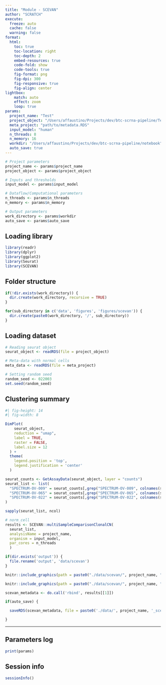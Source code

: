 ```yaml
---
title: "Module - SCEVAN"
author: "SCRATCH"
execute:
  freeze: auto
  cache: false
  warning: false
format:
  html:
    toc: true
    toc-location: right
    toc-depth: 2
    embed-resources: true
    code-fold: show
    code-tools: true
    fig-format: png
    fig-dpi: 300
    fig-responsive: true
    fig-align: center
lightbox:
    match: auto
    effect: zoom
    loop: true
params:
  project_name: "Test"
  project_object: "/Users/affaustino/Projects/dev/btc-scrna-pipeline/Test/Ovarian/data/Ovarian_main_stratification_object.RDS"
  meta_project: "path/to/metadata.RDS"
  input_model: "human"
  n_threads: 8
  n_memory: 16
  workdir: "/Users/affaustino/Projects/dev/btc-scrna-pipeline/notebook"
  auto_save: true
---
```


```r

# Project parameters 
project_name <- params$project_name
project_object <- params$project_object

# Inputs and thresholds
input_model <- params$input_model

# Dataflow/Computational parameters
n_threads <- params$n_threads
n_memory <- params$n_memory

# Output parameters
work_directory <- params$workdir
auto_save <- params$auto_save

```

## Loading library

```r

library(readr)
library(dplyr)
library(ggplot2)
library(Seurat)
library(SCEVAN)

```

## Folder structure

```r

if(!dir.exists(work_directory)) {
  dir.create(work_directory, recursive = TRUE)
}

for(sub_directory in c('data', 'figures', 'figures/scevan')) {
  dir.create(paste0(work_directory, '/', sub_directory))
}

```

## Loading dataset

```r

# Reading seurat object
seurat_object <- readRDS(file = project_object)

# Meta-data with normal cells
meta_data <- readRDS(file = meta_project)

# Setting random seed
random_seed <- 022003
set.seed(random_seed)

```

## Clustering summary

```r
#| fig-height: 14
#| fig-width: 8

DimPlot(
    seurat_object, 
    reduction = "umap",
    label = TRUE,
    raster = FALSE,
    label.size = 12
  ) +
  theme(
    legend.position = 'top',
    legend.justification = 'center'
  )

```

```r

seurat_counts <- GetAssayData(seurat_object, layer = "counts")
seurat_list <- list(
  "SPECTRUM-OV-009" = seurat_counts[,grep("SPECTRUM-OV-009", colnames(seurat_counts))[1:1000]],
  "SPECTRUM-OV-065" = seurat_counts[,grep("SPECTRUM-OV-065", colnames(seurat_counts))[1:1000]],
  "SPECTRUM-OV-022" = seurat_counts[,grep("SPECTRUM-OV-022", colnames(seurat_counts))[1:1000]]
)

sapply(seurat_list, ncol)

```

```r

# norm_cell
results <- SCEVAN::multiSampleComparisonClonalCN(
  seurat_list, 
  analysisName = project_name, 
  organism = input_model, 
  par_cores = n_threads
  )

```

```r

if(dir.exists('output')) {
  file.rename('output', 'data/scevan')
}

```

```r

knitr::include_graphics(path = paste0("./data/scevan/", project_name, "OncoHeat2.png"))

```

```r

knitr::include_graphics(path = paste0("./data/scevan/", project_name, "_compareClonalCN.png"))

```

```r

scevan_metadata <- do.call('rbind', results[[1]])

if(auto_save) {

  saveRDS(scevan_metadata, file = paste0('./data/', project_name, '_scevan_meta_object.RDS'))

}

```

------------------------------------------------------------------------

## Parameters log

```r

print(params)

```

## Session info

```r

sessionInfo()

```
